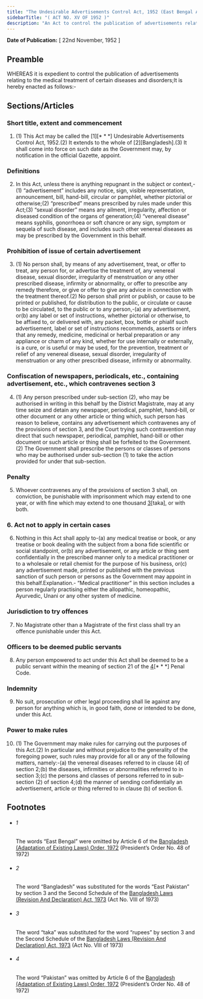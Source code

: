 ```yaml
---
title: "The Undesirable Advertisements Control Act, 1952 (East Bengal Act)"
sidebarTitle: "( ACT NO. XV OF 1952 )"
description: "An Act to control the publication of advertisements relating to the medical treatment of certain diseases and disorders. ♣"
---
```


**Date of Publication:** [ 22nd November, 1952 ]

## Preamble

WHEREAS it is expedient to control the publication of advertisements relating to the medical treatment of certain diseases and disorders;It is hereby enacted as follows:-

## Sections/Articles

### Short title, extent and commencement

1. (1) This Act may be called the [1][\* \* \*] Undesirable Advertisements Control Act, 1952.(2) It extends to the whole of [2][Bangladesh].(3) It shall come into force on such date as the Government may, by notification in the official Gazette, appoint.

### Definitions

2. In this Act, unless there is anything repugnant in the subject or context,-(1) “advertisement” includes any notice, sign, visible representation, announcement, bill, hand-bill, circular or pamphlet, whether pictorial or otherwise;(2) “prescribed” means prescribed by rules made under this Act;(3) “sexual disorder” means any ailment, irregularity, affection or diseased condition of the organs of generation;(4) “venereal disease” means syphilis, gonorrhoea or soft chancre or any sign, symptom or sequela of such disease, and includes such other venereal diseases as may be prescribed by the Government in this behalf.

### Prohibition of issue of certain advertisement

3. (1) No person shall, by means of any advertisement, treat, or offer to treat, any person for, or advertise the treatment of, any venereal disease, sexual disorder, irregularity of menstruation or any other prescribed disease, infirmity or abnormality, or offer to prescribe any remedy therefore, or give or offer to give any advice in connection with the treatment thereof.(2) No person shall print or publish, or cause to be printed or published, for distribution to the public, or circulate or cause to be circulated, to the public or to any person,-(a) any advertisement, or(b) any label or set of instructions, whether pictorial or otherwise, to be affixed to, or delivered with, any packet, box, bottle or phialif such advertisement, label or set of instructions recommends, asserts or infers that any remedy, medicine, medicinal or herbal preparation or any appliance or charm of any kind, whether for use internally or externally, is a cure, or is useful or may be used, for the prevention, treatment or relief of any venereal disease, sexual disorder, irregularity of menstruation or any other prescribed disease, infirmity or abnormality.

### Confiscation of newspapers, periodicals, etc., containing advertisement, etc., which contravenes section 3

4. (1) Any person prescribed under sub-section (2), who may be authorised in writing in this behalf by the District Magistrate, may at any time seize and detain any newspaper, periodical, pamphlet, hand-bill, or other document or any other article or thing which, such person has reason to believe, contains any advertisement which contravenes any of the provisions of section 3, and the Court trying such contravention may direct that such newspaper, periodical, pamphlet, hand-bill or other document or such article or thing shall be forfeited to the Government.(2) The Government shall prescribe the persons or classes of persons who may be authorised under sub-section (1) to take the action provided for under that sub-section.

### Penalty

5. Whoever contravenes any of the provisions of section 3 shall, on conviction, be punishable with imprisonment which may extend to one year, or with fine which may extend to one thousand [3](1)[taka], or with both.

### 6. Act not to apply in certain cases

6. Nothing in this Act shall apply to-(a) any medical treatise or book, or any treatise or book dealing with the subject from a bona fide scientific or social standpoint, or(b) any advertisement, or any article or thing sent confidentially in the prescribed manner only to a medical practitioner or to a wholesale or retail chemist for the purpose of his business, or(c) any advertisement made, printed or published with the previous sanction of such person or persons as the Government may appoint in this behalf.Explanation.- “Medical practitioner” in this section includes a person regularly practising either the allopathic, homeopathic, Ayurvedic, Unani or any other system of medicine.

### Jurisdiction to try offences

7. No Magistrate other than a Magistrate of the first class shall try an offence punishable under this Act.

### Officers to be deemed public servants

8. Any person empowered to act under this Act shall be deemed to be a public servant within the meaning of section 21 of the [4](1)[\* \* \*] Penal Code.

### Indemnity

9. No suit, prosecution or other legal proceeding shall lie against any person for anything which is, in good faith, done or intended to be done, under this Act.

### Power to make rules

10. (1) The Government may make rules for carrying out the purposes of this Act.(2) In particular and without prejudice to the generality of the foregoing power, such rules may provide for all or any of the following matters, namely:-(a) the venereal diseases referred to in clause (4) of section 2;(b) the diseases, infirmities or abnormalities referred to in section 3;(c) the persons and classes of persons referred to in sub-section (2) of section 4;(d) the manner of sending confidentially an advertisement, article or thing referred to in clause (b) of section 6.

## Footnotes

- ###### 1

  The words “East Bengal” were omitted by Article 6 of the [Bangladesh (Adaptation of Existing Laws) Order, 1972](/act-388.html "Bangladesh (Adaptation of Existing Laws) Order, 1972 ") (President’s Order No. 48 of 1972)

- ###### 2

  The word “Bangladesh” was substituted for the words “East Pakistan” by section 3 and the Second Schedule of the [Bangladesh Laws (Revision And Declaration) Act, 1973](/act-430.html "Bangladesh Laws (Revision And Declaration) Act, 1973") (Act No. VIII of 1973)

- ###### 3

  The word “taka” was substituted for the word “rupees” by section 3 and the Second Schedule of the [Bangladesh Laws (Revision And Declaration) Act, 1973](/act-430.html "Bangladesh Laws (Revision And Declaration) Act, 1973") (Act No. VIII of 1973)

- ###### 4

  The word “Pakistan” was omitted by Article 6 of the [Bangladesh (Adaptation of Existing Laws) Order, 1972](/act-388.html "Bangladesh (Adaptation of Existing Laws) Order, 1972 ") (President’s Order No. 48 of 1972)
